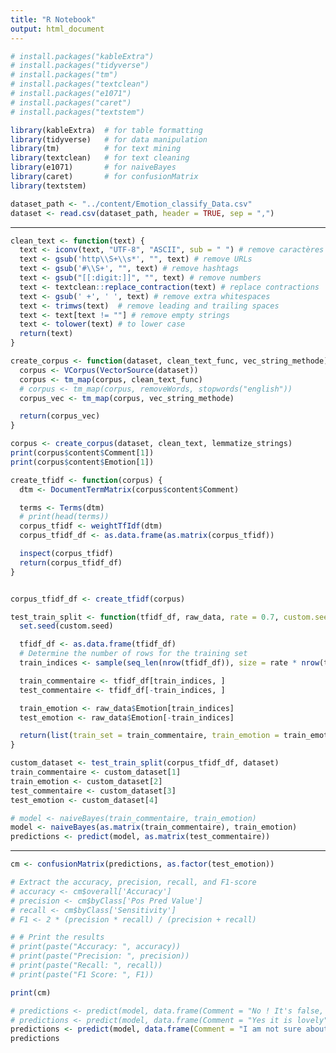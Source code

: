 ```yaml
---
title: "R Notebook"
output: html_document
---
```



```r
# install.packages("kableExtra")
# install.packages("tidyverse")
# install.packages("tm")
# install.packages("textclean")
# install.packages("e1071")
# install.packages("caret")
# install.packages("textstem")
```

```r
library(kableExtra)  # for table formatting
library(tidyverse)   # for data manipulation
library(tm)          # for text mining
library(textclean)   # for text cleaning
library(e1071)       # for naiveBayes
library(caret)       # for confusionMatrix
library(textstem)
```

```r
dataset_path <- "../content/Emotion_classify_Data.csv"
dataset <- read.csv(dataset_path, header = TRUE, sep = ",")
```

---

```r
clean_text <- function(text) {
  text <- iconv(text, "UTF-8", "ASCII", sub = " ") # remove caractères spéciaux
  text <- gsub('http\\S+\\s*', "", text) # remove URLs
  text <- gsub('#\\S+', "", text) # remove hashtags
  text <- gsub("[[:digit:]]", "", text) # remove numbers
  text <- textclean::replace_contraction(text) # replace contractions
  text <- gsub(' +', ' ', text) # remove extra whitespaces
  text <- trimws(text)  # remove leading and trailing spaces
  text <- text[text != ""] # remove empty strings
  text <- tolower(text) # to lower case
  return(text)
}
```

```r
create_corpus <- function(dataset, clean_text_func, vec_string_methode) {
  corpus <- VCorpus(VectorSource(dataset))
  corpus <- tm_map(corpus, clean_text_func)
  # corpus <- tm_map(corpus, removeWords, stopwords("english"))
  corpus_vec <- tm_map(corpus, vec_string_methode)

  return(corpus_vec)
}

corpus <- create_corpus(dataset, clean_text, lemmatize_strings)
print(corpus$content$Comment[1])
print(corpus$content$Emotion[1])


```
```r
create_tfidf <- function(corpus) {
  dtm <- DocumentTermMatrix(corpus$content$Comment)

  terms <- Terms(dtm)
  # print(head(terms))
  corpus_tfidf <- weightTfIdf(dtm)
  corpus_tfidf_df <- as.data.frame(as.matrix(corpus_tfidf))

  inspect(corpus_tfidf)
  return(corpus_tfidf_df)
}


corpus_tfidf_df <- create_tfidf(corpus)
```


```r
test_train_split <- function(tfidf_df, raw_data, rate = 0.7, custom.seed = 123) {
  set.seed(custom.seed)

  tfidf_df <- as.data.frame(tfidf_df)
  # Determine the number of rows for the training set
  train_indices <- sample(seq_len(nrow(tfidf_df)), size = rate * nrow(tfidf_df))

  train_commentaire <- tfidf_df[train_indices, ]
  test_commentaire <- tfidf_df[-train_indices, ]

  train_emotion <- raw_data$Emotion[train_indices]
  test_emotion <- raw_data$Emotion[-train_indices]

  return(list(train_set = train_commentaire, train_emotion = train_emotion, test_set = test_commentaire, test_emotion = test_emotion))
}

custom_dataset <- test_train_split(corpus_tfidf_df, dataset)
train_commentaire <- custom_dataset[1]
train_emotion <- custom_dataset[2]
test_commentaire <- custom_dataset[3]
test_emotion <- custom_dataset[4]
```
```r
# model <- naiveBayes(train_commentaire, train_emotion)
model <- naiveBayes(as.matrix(train_commentaire), train_emotion)
predictions <- predict(model, as.matrix(test_commentaire))
```
---

```r
cm <- confusionMatrix(predictions, as.factor(test_emotion))

# Extract the accuracy, precision, recall, and F1-score
# accuracy <- cm$overall['Accuracy']
# precision <- cm$byClass['Pos Pred Value']
# recall <- cm$byClass['Sensitivity']
# F1 <- 2 * (precision * recall) / (precision + recall)

# # Print the results
# print(paste("Accuracy: ", accuracy))
# print(paste("Precision: ", precision))
# print(paste("Recall: ", recall))
# print(paste("F1 Score: ", F1))

print(cm)
```

```r
# predictions <- predict(model, data.frame(Comment = "No ! It's false, he'd make shit"))
# predictions <- predict(model, data.frame(Comment = "Yes it is lovely"))
predictions <- predict(model, data.frame(Comment = "I am not sure about that, I think it is dangerous"))
predictions
```